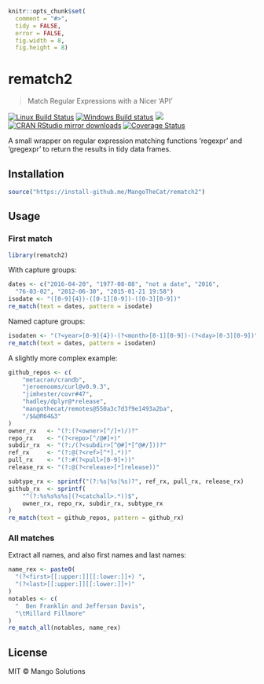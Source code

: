 
```r
knitr::opts_chunk$set(
  comment = "#>",
  tidy = FALSE,
  error = FALSE,
  fig.width = 8,
  fig.height = 8)
```

# rematch2

> Match Regular Expressions with a Nicer 'API'

[![Linux Build Status](https://travis-ci.org/MangoTheCat/rematch2.svg?branch=master)](https://travis-ci.org/MangoTheCat/rematch2)
[![Windows Build status](https://ci.appveyor.com/api/projects/status/github/MangoTheCat/rematch2?svg=true)](https://ci.appveyor.com/project/gaborcsardi/rematch2)
[![](http://www.r-pkg.org/badges/version/rematch2)](http://www.r-pkg.org/pkg/rematch2)
[![CRAN RStudio mirror downloads](http://cranlogs.r-pkg.org/badges/rematch2)](http://www.r-pkg.org/pkg/rematch2)
[![Coverage Status](https://img.shields.io/codecov/c/github/MangoTheCat/rematch2/master.svg)](https://codecov.io/github/MangoTheCat/rematch2?branch=master)

A small wrapper on regular expression matching functions 'regexpr'
and 'gregexpr' to return the results in tidy data frames.

## Installation

```r
source("https://install-github.me/MangoTheCat/rematch2")
```

## Usage

### First match

```r
library(rematch2)
```

With capture groups:
```r
dates <- c("2016-04-20", "1977-08-08", "not a date", "2016",
  "76-03-02", "2012-06-30", "2015-01-21 19:58")
isodate <- "([0-9]{4})-([0-1][0-9])-([0-3][0-9])"
re_match(text = dates, pattern = isodate)
```

Named capture groups:
```r
isodaten <- "(?<year>[0-9]{4})-(?<month>[0-1][0-9])-(?<day>[0-3][0-9])"
re_match(text = dates, pattern = isodaten)
```

A slightly more complex example:
```r
github_repos <- c(
	"metacran/crandb",
	"jeroenooms/curl@v0.9.3",
    "jimhester/covr#47",
	"hadley/dplyr@*release",
    "mangothecat/remotes@550a3c7d3f9e1493a2ba",
    "/$&@R64&3"
)
owner_rx   <- "(?:(?<owner>[^/]+)/)?"
repo_rx    <- "(?<repo>[^/@#]+)"
subdir_rx  <- "(?:/(?<subdir>[^@#]*[^@#/]))?"
ref_rx     <- "(?:@(?<ref>[^*].*))"
pull_rx    <- "(?:#(?<pull>[0-9]+))"
release_rx <- "(?:@(?<release>[*]release))"

subtype_rx <- sprintf("(?:%s|%s|%s)?", ref_rx, pull_rx, release_rx)
github_rx  <- sprintf(
	"^(?:%s%s%s%s|(?<catchall>.*))$",
    owner_rx, repo_rx, subdir_rx, subtype_rx
)
re_match(text = github_repos, pattern = github_rx)
```

### All matches

Extract all names, and also first names and last names:

```r
name_rex <- paste0(
  "(?<first>[[:upper:]][[:lower:]]+) ",
  "(?<last>[[:upper:]][[:lower:]]+)"
)
notables <- c(
  "  Ben Franklin and Jefferson Davis",
  "\tMillard Fillmore"
)
re_match_all(notables, name_rex)
```

## License

MIT © Mango Solutions
